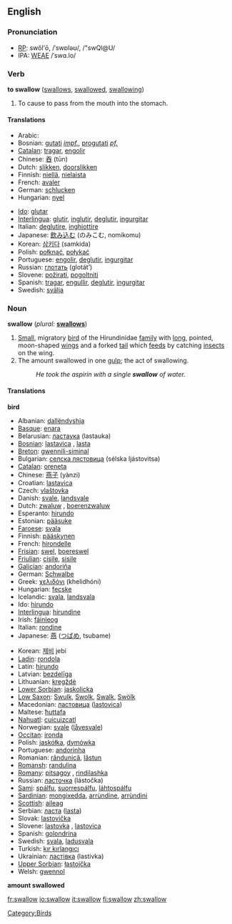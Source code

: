 ==English==

===Pronunciation===
*[[RP]]: swŏl'ō, /ˈswɒləʊ/, /"swQl@U/
*IPA: [[WEAE]] /ˈswɑ.lo/

===Verb===
'''to swallow''' ([[swallows]], [[swallowed]], [[swallowing]])
# To cause to pass from the mouth into the stomach.

====Translations====
{{top}}
*Arabic: {{ARchar|[[جرع]]}} {{Unicode|(járaʕa)}}
*Bosnian: [[gutati]] ''[[impf.]]'', [[progutati]] ''[[pf.]]''
*[[Catalan]]: [[tragar]], [[engolir]]
*Chinese: [[吞]] (tūn)
*Dutch: [[slikken]], [[doorslikken]]
*Finnish: [[niellä]], [[nielaista]]
*French: [[avaler]]
*German: [[schlucken]]
*Hungarian: [[nyel]]
{{mid}}
*[[Ido]]: [[glutar]]
*[[Interlingua]]: [[glutir]], [[inglutir]], [[deglutir]], [[ingurgitar]]
*Italian: [[deglutire]], [[inghiottire]]
*Japanese: [[飲み込む]] (のみこむ, nomikomu)
*Korean: [[삼키다]] (samkida)
*Polish: [[połknąć]], [[połykać]]
*Portuguese: [[engolir]], [[deglutir]], [[ingurgitar]]
*Russian: [[глотать]] (glotát’)
*Slovene: [[požirati]], [[pogoltniti]]
*Spanish: [[tragar]], [[engullir]], [[deglutir]], [[ingurgitar]]
*Swedish: [[svälja]]
{{bottom}}

===Noun===
'''swallow''' (''plural:'' '''[[swallows]]''')

# [[Small]], migratory [[bird]] of the Hirundinidae [[family]] with [[long]], pointed, moon-shaped [[wing]]s and a forked [[tail]] which [[feed]]s by catching [[insect]]s on the wing.
# The amount swallowed in one [[gulp]]; the act of swallowing.
#:''He took the aspirin with a single '''swallow''' of water.''

==== Translations ====
'''bird'''
{{top}}
*Albanian: [[dallëndyshja]]
*[[Basque]]: [[enara]]
*Belarusian: [[ластаука]] (lastauka) {{f}}
*[[Bosnian]]: [[lastavica]] {{f}}, [[lasta]] {{f}}
*[[Breton]]: [[gwennili-siminal]]
*Bulgarian: [[селска лястовица]] (sélska ljástovitsa) {{f}}
*[[Catalan]]: [[oreneta]] {{f}}
*Chinese: [[燕子]] (yànzi)
*Croatian: [[lastavica]] {{f}}
*Czech: [[vlaštovka]] {{f}}
*Danish: [[svale]], [[landsvale]]
*Dutch: [[zwaluw]] {{f}}, [[boerenzwaluw]] {{f}}
*Esperanto: [[hirundo]]
*Estonian: [[pääsuke]]
*[[Faroese]]: [[svala]]
*Finnish: [[pääskynen]]
*French: [[hirondelle]] {{f}}
*[[Frisian]]: [[swel]], [[boereswel]]
*[[Friulian]]: [[cisile]], [[sisile]]
*[[Galician]]: [[andoriña]] {{f}}
*German: [[Schwalbe]] {{f}}
*Greek: [[χελιδόνι]] (khelidhóni)
*Hungarian: [[fecske]]
*Icelandic: [[svala]], [[landsvala]]
*Ido: [[hirundo]]
*[[Interlingua]]: [[hirundine]]
*Irish: [[fáinleog]]
*Italian: [[rondine]]
*Japanese: [[燕]] ([[つばめ]], tsubame)
{{mid}}
*Korean: [[제비]] jebi
*[[Ladin]]: [[rondola]]
*Latin: [[hirundo]]
*Latvian: [[bezdelīga]]
*Lithuanian: [[kregždė]] {{f}}
*[[Lower Sorbian]]: [[jaskolicka]]
*[[Low Saxon]]: [[Swulk]], [[Swolk]], [[Swalk]], [[Swölk]] {{f}}
*Macedonian: [[ластовица]] ([[lastovica]]) {{f}}
*Maltese: [[ħuttafa]]
*[[Nahuatl]]: [[cuicuizcatl]]
*Norwegian: [[svale]] ([[låvesvale]])
*[[Occitan]]: [[ironda]]
*Polish: [[jaskółka]], [[dymówka]]
*Portuguese: [[andorinha]] {{f}}
*Romanian: [[rândunică]], [[lăstun]]
*[[Romansh]]: [[randulina]]
*[[Romany]]: [[pitsagoy]] {{m}}, [[rindilashka]] {{f}}
*Russian: [[ласточка]] (lástočka) {{f}}
*[[Sami]]: [[spálfu]], [[suorrespálfu]], [[láhtospálfu]]
*[[Sardinian]]: [[mongixedda]], [[arrùndine]], [[arrùndini]]
*[[Scottish]]: [[aileag]]
*Serbian: [[ласта]] ([[lasta]]) {{f}}
*Slovak: [[lastovička]] {{f}}
*Slovene: [[lastovka]] {{f}}, [[lastovica]] {{f}}
*Spanish: [[golondrina]] {{f}}
*Swedish: [[svala]], [[ladusvala]]
*Turkish: [[kır kırlangıcı]]
*Ukrainian: [[ластівка]] (lastivka) {{f}}
*[[Upper Sorbian]]: [[łastojčka]]
*Welsh: [[gwennol]]
{{bottom}}

'''amount swallowed'''

[[Category:Birds]]

[[fr:swallow]]
[[io:swallow]]
[[it:swallow]]
[[fi:swallow]]
[[zh:swallow]]